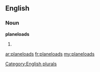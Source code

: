 ==English==

===Noun===
'''planeloads'''

# {{plural of|[[planeload]]}}

[[Category:English plurals]]

[[ar:planeloads]]
[[fr:planeloads]]
[[my:planeloads]]